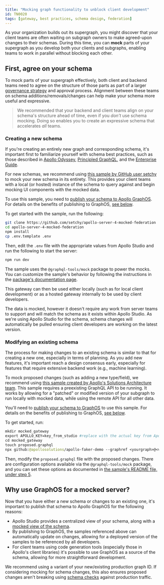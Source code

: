 ```yaml
---
title: "Mocking graph functionality to unblock client development"
id: TN0020
tags: [gateway, best practices, schema design, federation]
---
```


As your organization builds out its supergraph, you might discover that your client teams are often waiting on subgraph owners to make agreed-upon changes to their schemas. During this time, you can **mock** parts of your supergraph as you develop both your clients and subgraphs, enabling teams to work in parallel without blocking each other.

## First, agree on your schema

To mock parts of your supergraph effectively, both client and backend teams need to agree on the structure of those parts as part of a larger [governance strategy](/enterprise-guide/graph-administration#governance) and approval process. Alignment between these teams on schema additions/removals/changes can help make your schema more useful and expressive.

> We recommended that your backend and client teams align on your schema's structure ahead of time, even if you _don't_ use schema mocking. Doing so enables you to create an expressive schema that accelerates _all_ teams.

### Creating a new schema

If you're creating an entirely new graph and corresponding schema, it's important first to familiarize yourself with schema best practices, such as those described in [Apollo Odyssey](https://www.apollographql.com/tutorials), [Principled GraphQL](https://principledgraphql.com/), and the [Enterprise Guide](/enterprise-guide/introduction).

For new schemas, we recommend using [this sample by GitHub user setchy](https://github.com/setchy/apollo-server-4-mocked-federation) to mock your new schema in its entirety. This provides your client teams with a local (or hosted) instance of the schema to query against and begin mocking UI components with the mocked data.

To use this sample, you need to [publish your schema to Apollo GraphOS](/graphos/schema/cli-registration). For details on the benefits of publishing to GraphOS, [see below](#why-use-graphos-for-a-mocked-server).

To get started with the sample, run the following:

```bash
git clone https://github.com/setchy/apollo-server-4-mocked-federation
cd apollo-server-4-mocked-federation
npm install
cp .env.template .env
```

Then, edit the `.env` file with the appropriate values from Apollo Studio and run the following to start the server:

```bash
npm run dev
```

The sample uses the `@graphql-tools/mock` package to power the mocks. You can customize the sample's behavior by following the instructions in the [package's documentation page](https://www.the-guild.dev/graphql/tools/docs/mocking).

This gateway can then be used either locally (such as for local client development) or as a hosted gateway internally to be used by client developers.

The data is mocked, however it doesn't require any work from server teams to support and will match the schema as it exists within Apollo Studio. As we're using Apollo Studio for the schema, schema changes will automatically be pulled ensuring client developers are working on the latest version.

### Modifying an existing schema

The process for making changes to an existing schema is similar to that for creating a new one, especially in terms of planning. As you add new features, it's important reach a design consensus early, especially for features that require extensive backend work (e.g., machine learning).

To mock proposed changes (such as adding a new type/field), we recommend using [this sample created by Apollo's Solutions Architecture team](https://github.com/apollosolutions/apollo-faker-demo). This sample requires a preexisting GraphQL API to be running. It works by allowing for a "patched" or modified version of your subgraph to run locally with mocked data, while using the remote API for all other data.

You'll need to [publish your schema to GraphOS](/graphos/schema/cli-registration) to use this sample. For details on the benefits of publishing to GraphOS, [see below](#why-use-graphos-for-a-mocked-server).

To get started, run:

```graphql
mkdir mocked_gateway
export APOLLO_KEY=key_from_studio #replace with the actual key from Apollo Studio
cd mocked_gateway
touch proposed.graphql
npx github:@apollosolutions/apollo-faker-demo --graphref <yourgraph>@<variant> --remote https://yourapi.com/graphql
```

Then, modify the `proposed.graphql` file with the proposed changes. There are configuration options available via the `@graphql-tools/mock` package, and you can set these options as documented in [the sample's README file, under step 5](https://github.com/apollosolutions/apollo-faker-demo#usage).

## Why use GraphOS for a mocked server?

Now that you have either a new schema or changes to an existing one, it's important to publish that schema to Apollo GraphOS for the following reasons:

- Apollo Studio provides a centralized view of your schema, along with a [mocked view of the schema](/graphos/explorer/additional-features/#mocked-responses).
- By publishing to GraphOS, the samples referenced above can automatically update on changes, allowing for a deployed version of the samples to be referenced by all developers.
- For client teams using code generation tools (especially those in Apollo's client libraries) it's possible to use GraphOS as a source of the schema, allowing for more straightforward development.

We recommend using a variant of your new/existing production graph ID. If considering mocking for schema changes, this also ensures proposed changes aren't breaking using [schema checks](/graphos/delivery/schema-checks) against production traffic.
